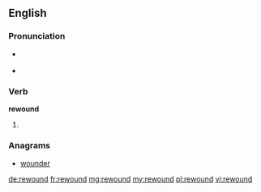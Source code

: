 ==English==

===Pronunciation===
* {{a|US}} {{IPA|/ɻiˈwɑʊnd/}}
* {{rhymes|aʊnd}}

===Verb===
'''rewound'''

# {{past of|rewind}}

===Anagrams===
* [[wounder#English|wounder]]

[[de:rewound]]
[[fr:rewound]]
[[mg:rewound]]
[[my:rewound]]
[[pl:rewound]]
[[vi:rewound]]